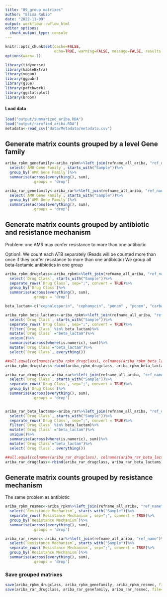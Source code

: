 ```yaml
---
title: "09_group matrixes"
author: "Elisa Rubio"
date: "2022-11-09"
output: workflowr::wflow_html
editor_options:
  chunk_output_type: console
---
```


```r
knitr::opts_chunk$set(cache=FALSE,
                      echo=TRUE, warning=FALSE, message=FALSE, results ='markup')
options(warn=-1)
```

```r
library(tidyverse)
library(kableExtra)
library(vegan)
library(ggpubr)
library(glue)
library(patchwork)
library(ggstatsplot)
library(broom)
```


#### Load data

```r
load("output/summarized_ariba.RDA")
load("output/rarefied_ariba.RDA")
metadata<-read_csv("data/Metadata/metadata.csv")
```


## Generate matrix counts grouped by a level Gene family

```r
ariba_rpkm_genefamily<-ariba_rpkm%>%left_join(refname_all_ariba, "ref_name")%>%
  select(`AMR Gene Family`, starts_with("Sample"))%>%
  group_by(`AMR Gene Family`)%>%
  summarise(across(everything(), sum),
            .groups = 'drop')

ariba_rar_genefamily<-ariba_rar%>%left_join(refname_all_ariba, "ref_name")%>%
  select(`AMR Gene Family`, starts_with("Sample"))%>%
  group_by(`AMR Gene Family`)%>%
  summarise(across(everything(), sum),
            .groups = 'drop')

```

## Generate matrix counts grouped by antibiotic and resistance mechanism

Problem: one AMR may confer resistance to more than one antibiotic

Option1. We count each ATB separately (Reads will be counted more than once if they confer resistance to more than one antibiotic)
We group all beta-lactamic antibiotics in one group

```r
ariba_rpkm_drugclass<-ariba_rpkm%>%left_join(refname_all_ariba, "ref_name")%>%
  select(`Drug Class`, starts_with("Sample"))%>%
  separate_rows(`Drug Class`, sep=";", convert = TRUE)%>%
  group_by(`Drug Class`)%>%
  summarise(across(everything(), sum),
            .groups = 'drop')

beta_lactam<-c("cephalosporin", "cephamycin", "penam" , "penem", "carbapenem" ,"monobactam")

ariba_rpkm_beta_lactams<-ariba_rpkm%>%left_join(refname_all_ariba, "ref_name")%>%
  select(`Drug Class`, starts_with("Sample"))%>%
  separate_rows(`Drug Class`, sep=";", convert = TRUE)%>%
  filter(`Drug Class` %in% beta_lactam)%>%
  mutate(`Drug Class` ="beta_lactam")%>%
  unique()%>%
  summarise(across(where(is.numeric), sum))%>%
  mutate(`Drug Class`="beta_lactam")%>%
  select(`Drug Class`, everything())

##all.equal(colnames(ariba_rpkm_drugclass), colnames(ariba_rpkm_beta_lactams))
ariba_rpkm_drugclass<-rbind(ariba_rpkm_drugclass, ariba_rpkm_beta_lactams)
```


```r
ariba_rar_drugclass<-ariba_rar%>%left_join(refname_all_ariba, "ref_name")%>%
  select(`Drug Class`, starts_with("Sample"))%>%
  separate_rows(`Drug Class`, sep=";", convert = TRUE)%>%
  group_by(`Drug Class`)%>%
  summarise(across(everything(), sum),
            .groups = 'drop')


ariba_rar_beta_lactams<-ariba_rar%>%left_join(refname_all_ariba, "ref_name")%>%
  select(`Drug Class`, starts_with("Sample"))%>%
  separate_rows(`Drug Class`, sep=";", convert = TRUE)%>%
  filter(`Drug Class` %in% beta_lactam)%>%
  mutate(`Drug Class` ="beta_lactam")%>%
  unique()%>%
  summarise(across(where(is.numeric), sum))%>%
  mutate(`Drug Class`="beta_lactam")%>%
  select(`Drug Class`, everything())

##all.equal(colnames(ariba_rar_drugclass), colnames(ariba_rar_beta_lactams))
ariba_rar_drugclass<-rbind(ariba_rar_drugclass, ariba_rar_beta_lactams)
```

## Generate matrix counts grouped by resistance mechanism
The same problem as antibiotic

```r
ariba_rpkm_resmec<-ariba_rpkm%>%left_join(refname_all_ariba, "ref_name")%>%
  select(`Resistance Mechanism`, starts_with("Sample"))%>%
  separate_rows(`Resistance Mechanism`, sep=";", convert = TRUE)%>%
  group_by(`Resistance Mechanism`)%>%
  summarise(across(everything(), sum),
            .groups = 'drop')

ariba_rar_resmec<-ariba_rar%>%left_join(refname_all_ariba, "ref_name")%>%
  select(`Resistance Mechanism`, starts_with("Sample"))%>%
  separate_rows(`Resistance Mechanism`, sep=";", convert = TRUE)%>%
  group_by(`Resistance Mechanism`)%>%
  summarise(across(everything(), sum),
            .groups = 'drop')
```


### Save grouped matrixes

```r
save(ariba_rpkm_drugclass, ariba_rpkm_genefamily, ariba_rpkm_resmec, file="output/grouped_rpkm_ariba.RDA")
save(ariba_rar_drugclass, ariba_rar_genefamily, ariba_rar_resmec, file="output/grouped_rar_ariba.RDA")
```


